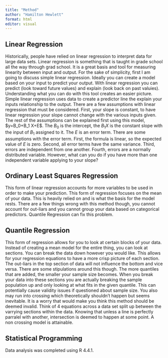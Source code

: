 ```yaml
---
title: "Method"
author: "Hamilton Hewlett"
format: html
editor: visual
---
```


## Linear Regression

Historically, people have relied on linear regression to interpret data for large data sets. Linear regression is something that is taught in grade school all the way through grad school. It is a great basis and tool for measuring linearity between input and output. For the sake of simplicity, first I am going to discuss simple linear regression. Ideally you can create a model based on your input to predict your output. With linear regression you can predict (look toward future values) and explain (look back on past valuies). Understanding what you can do with this tool creates an easier picture. Simple linear regression uses data to create a predictor line the explain your inputs relationship to the output. There are a few assumptions with linear regression that must be considered. First, your slope is constant, to have linear regression your slope cannot change with the various inputs given. The rest of the assumptions can be explained first using this model, \$y=B_0+B_1 X+E\$. The $B_0$ is the intercept, the $B_1X$ is the constant slope with the input of $B_1$ assigned to it. The $E$ is an error term. There are some assumptions with the error term. First, the formula is linear, so the expected value of $E$ is zero. Second, all error terms have the same variance. Third, errors are independent from one another. Fourth, errors are a normally distributed variable. However, what can you do if you have more than one independent variable applying to your slope?

## Ordinary Least Squares Regression

This form of linear regression accounts for more variables to be used in order to make your prediction. This form of regression focuses on the mean of your data. This is heavily relied on and is what the basis for the model rests. There are a few things wrong with this method though, you cannot account for out-liars and you cannot group your data based on categorical predictors. Quantile Regression can fix this problem.

## Quantile Regression

This form of regression allows for you to look at certain blocks of your data. Instead of creating a mean model for the entire thing, you can look at sections. You can break the data down however you would like. This allows for your regression equations to have a more crisp picture of each section. The out-liars in the top section of data will not influence the bottom and vice versa. There are some stipulations around this though. The more quantiles that are added, the smaller your sample size becomes. When you break your data into these sections you are actually breaking the sample population up and only looking at what fits in the given quantile. This can potentially cause validity issues if questioned about sample size. You also may run into crossing which theoretically shouldn't happen but seems inevitable. It is a worry that would make you think this method should be deemed invalid. Think of 4 equations across a data set split up between the varrying sections within the data. Knowing that unless a line is perfectly parralel with another, intersection is deemed to happen at some point. A non crossing model is attainable.

## Statistical Programming

Data analysis was completed using R 4.4.1.
